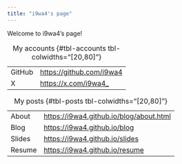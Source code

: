 ```yaml
---
title: "i9wa4's page"
---
```


Welcome to i9wa4's page!

:My accounts {#tbl-accounts tbl-colwidths="[20,80]"}

|        |                            |
| ---    | ---                        |
| GitHub | <https://github.com/i9wa4> |
| X      | <https://x.com/i9wa4_>     |

:My posts {#tbl-posts tbl-colwidths="[20,80]"}

|        |                                           |
| ---    | ---                                       |
| About  | <https://i9wa4.github.io/blog/about.html> |
| Blog   | <https://i9wa4.github.io/blog>            |
| Slides | <https://i9wa4.github.io/slides>          |
| Resume | <https://i9wa4.github.io/resume>          |
